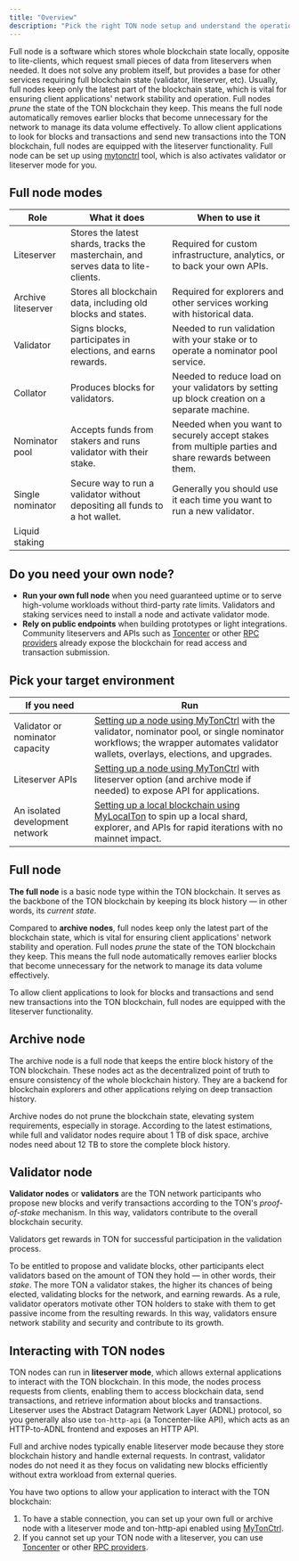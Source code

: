 ```yaml
---
title: "Overview"
description: "Pick the right TON node setup and understand the operational work it requires."
---
```


Full node is a software which stores whole blockchain state locally, opposite to lite-clients, which request small pieces of data from liteservers when needed. It does not solve any problem itself, but provides a base for other services requiring full blockchain state (validator, liteserver, etc). Usually, full nodes keep only the latest part of the blockchain state, which is vital for ensuring client applications' network stability and operation. Full nodes _prune_ the state of the TON blockchain they keep. This means the full node automatically removes earlier blocks that become unnecessary for the network to manage its data volume effectively. To allow client applications to look for blocks and transactions and send new transactions into the TON blockchain, full nodes are equipped with the liteserver functionality. Full node can be set up using [mytonctrl](./setup-mytonctrl) tool, which is also activates validator or liteserver mode for you.

## Full node modes
| Role | What it does | When to use it |
| --- | --- | --- |
| Liteserver | Stores the latest shards, tracks the masterchain, and serves data to lite-clients. | Required for custom infrastructure, analytics, or to back your own APIs. |
| Archive liteserver | Stores all blockchain data, including old blocks and states. | Required for explorers and other services working with historical data. |
| Validator | Signs blocks, participates in elections, and earns rewards. | Needed to run validation with your stake or to operate a nominator pool service. |
| Collator | Produces blocks for validators. | Needed to reduce load on your validators by setting up block creation on a separate machine. |
| Nominator pool | Accepts funds from stakers and runs validator with their stake. | Needed when you want to securely accept stakes from multiple parties and share rewards between them. |
| Single nominator | Secure way to run a validator without depositing all funds to a hot wallet. | Generally you should use it each time you want to run a new validator. |
| Liquid staking | 

## Do you need your own node?

- **Run your own full node** when you need guaranteed uptime or to serve high-volume workloads without third-party rate limits. Validators and staking services need to install a node and activate validator mode.
- **Rely on public endpoints** when building prototypes or light integrations. Community liteservers and APIs such as [Toncenter](../rpc/toncenter) or other [RPC providers](../rpc/overview) already expose the blockchain for read access and transaction submission.

## Pick your target environment

| If you need | Run |
| --- | --- |
| Validator or nominator capacity | [Setting up a node using MyTonCtrl](./setup-mytonctrl) with the validator, nominator pool, or single nominator workflows; the wrapper automates validator wallets, overlays, elections, and upgrades. |
| Liteserver APIs | [Setting up a node using MyTonCtrl](./setup-mytonctrl) with liteserver option (and archive mode if needed) to expose API for applications. |
| An isolated development network | [Setting up a local blockchain using MyLocalTon](./setup-mylocalton) to spin up a local shard, explorer, and APIs for rapid iterations with no mainnet impact. |

## Full node

**The full node** is a basic node type within the TON blockchain. It serves as the backbone of the TON blockchain by keeping its block history — in other words, its _current state_.

Compared to **archive nodes**, full nodes keep only the latest part of the blockchain state, which is vital for ensuring client applications' network stability and operation. Full nodes _prune_ the state of the TON blockchain they keep. This means the full node automatically removes earlier blocks that become unnecessary for the network to manage its data volume effectively.

To allow client applications to look for blocks and transactions and send new transactions into the TON blockchain, full nodes are equipped with the liteserver functionality.

## Archive node

The archive node is a full node that keeps the entire block history of the TON blockchain. These nodes act as the decentralized point of truth to ensure consistency of the whole blockchain history. They are a backend for blockchain explorers and other applications relying on deep transaction history.

Archive nodes do not prune the blockchain state, elevating system requirements, especially in storage. According to the latest estimations, while full and validator nodes require about 1 TB of disk space, archive nodes need about 12 TB to store the complete block history.

## Validator node

**Validator nodes** or **validators** are the TON network participants who propose new blocks and verify transactions according to the TON's _proof-of-stake_ mechanism. In this way, validators contribute to the overall blockchain security.

Validators get rewards in TON for successful participation in the validation process.

To be entitled to propose and validate blocks, other participants elect validators based on the amount of TON they hold — in other words, their _stake_. The more TON a validator stakes, the higher its chances of being elected, validating blocks for the network, and earning rewards. As a rule, validator operators motivate other TON holders to stake with them to get passive income from the resulting rewards. In this way, validators ensure network stability and security and contribute to its growth.

## Interacting with TON nodes

TON nodes can run in **liteserver mode**, which allows external applications to interact with the TON blockchain. In this mode, the nodes process requests from clients, enabling them to access blockchain data, send transactions, and retrieve information about blocks and transactions. Liteserver uses the Abstract Datagram Network Layer (ADNL) protocol, so you generally also use `ton-http-api` (a Toncenter-like API), which acts as an HTTP-to-ADNL frontend and exposes an HTTP API.

Full and archive nodes typically enable liteserver mode because they store blockchain history and handle external requests. In contrast, validator nodes do not need it as they focus on validating new blocks efficiently without extra workload from external queries.

You have two options to allow your application to interact with the TON blockchain:

1. To have a stable connection, you can set up your own full or archive node with a liteserver mode and ton-http-api enabled using [MyTonCtrl](./setup-mytonctrl).
2. If you cannot set up your TON node with a liteserver, you can use [Toncenter](../rpc/toncenter) or other [RPC providers](../rpc/overview).
